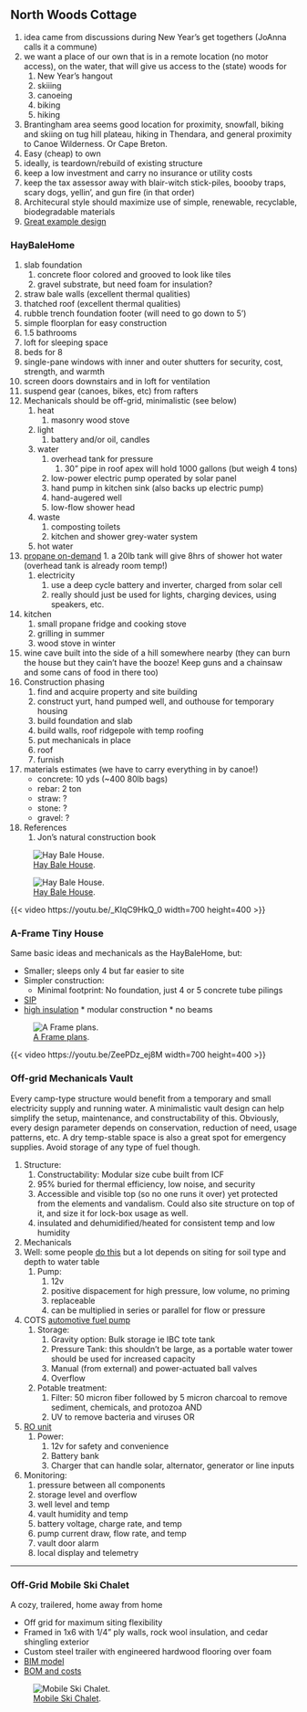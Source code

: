 
##  North Woods Cottage 
1. idea came from discussions during New Year's get togethers (JoAnna calls it a commune)
1. we want a place of our own that is in a remote location (no motor access), on the water, that will give us access to the (state) woods for
    1. New Year's hangout
    1. skiiing
    1. canoeing
    1. biking
    1. hiking
1. Brantingham area seems good location for proximity, snowfall, biking and skiing on tug hill plateau, hiking in Thendara, and general proximity to Canoe Wilderness. Or Cape Breton.
1. Easy (cheap) to own
1. ideally, is teardown/rebuild of existing structure
1. keep a low investment and carry no insurance or utility costs
1. keep the tax assessor away with blair-witch stick-piles, boooby traps, scary dogs, yellin', and gun fire (in that order)
1. Architecural style should maximize use of simple, renewable, recyclable, biodegradable materials
1. [Great example design](https://youtu.be/MsDTfWLLv3Y)


###  HayBaleHome 
1. slab foundation
    1. concrete floor colored and grooved to look like tiles
    1. gravel substrate, but need foam for insulation?
1. straw bale walls (excellent thermal qualities)
1. thatched roof (excellent thermal qualities)
1. rubble trench foundation footer (will need to go down to 5')
1. simple floorplan for easy construction
1. 1.5 bathrooms
1. loft for sleeping space
1. beds for 8
1. single-pane windows with inner and outer shutters for security, cost, strength, and warmth
1. screen doors downstairs and in loft for ventilation
1. suspend gear (canoes, bikes, etc) from rafters
1. Mechanicals should be off-grid, minimalistic (see below)
    1. heat
        1. masonry wood stove
    1. light
        1. battery and/or oil, candles
    1. water
        1. overhead tank for pressure
            1. 30" pipe in roof apex will hold 1000 gallons (but weigh 4 tons)
        1. low-power electric pump operated by solar panel
        1. hand pump in kitchen sink (also backs up electric pump)
        1. hand-augered well
        1. low-flow shower head
    1. waste
        1. composting toilets
        1. kitchen and shower grey-water system
    1. hot water
1. [propane on-demand](https://www.amazon.com/dp/B002JLSH5S/?coliid=I3NOBK27OJ5OOF&colid=LXYPR4UA5ISY&psc=1&ref_=lv_ov_lig_dp_it)
        1. a 20lb tank will give 8hrs of shower hot water (overhead tank is already room temp!)
    1. electricity
        1. use a deep cycle battery and inverter, charged from solar cell
        1. really should just be used for lights, charging devices, using speakers, etc.
1. kitchen
    1. small propane fridge and cooking stove
    1. grilling in summer
    1. wood stove in winter
1. wine cave built into the side of a hill somewhere nearby (they can burn the house but they cain't have the booze! Keep guns and a chainsaw and some cans of food in there too)
1. Construction phasing
    1. find and acquire property and site building
    1. construct yurt, hand pumped well, and outhouse for temporary housing
    1. build foundation and slab
    1. build walls, roof ridgepole with temp roofing
    1. put mechanicals in place
    1. roof
    1. furnish
1. materials estimates (we have to carry everything in by canoe!)
    - concrete: 10 yds (~400 80lb bags)
    - rebar: 2 ton
    - straw: ?
    - stone: ?
    - gravel: ?
1. References
    1. Jon's natural construction book

![ [Hay Bale House](https://raw.githubusercontent.com/csomerlot/csomerlot.github.io/master/HappyHippieLifestyle/cottage.png).](./HappyHippieLifestyle/cottage)

![ [Hay Bale House](https://raw.githubusercontent.com/csomerlot/csomerlot.github.io/master/HappyHippieLifestyle/cottage_4w.png).](./HappyHippieLifestyle/cottage_4vw)

{{< video https://youtu.be/_KIqC9HkQ_0 width=700 height=400 >}}

###  A-Frame Tiny House 



Same basic ideas and mechanicals as the HayBaleHome, but:

* Smaller; sleeps only 4 but far easier to site
* Simpler construction:
    * Minimal footprint: No foundation, just 4 or 5 concrete tube pilings
* [SIP](https://www.sips.org/about/what-are-sips)
* [high insulation](http://www.coloradoenergy.org/procorner/stuff/r-values.htm)
        * modular construction
        * no beams

![ [A Frame plans](./HappyHippieLifestyle/A Frame Half Loft.png).](./HappyHippieLifestyle/AFrameHalfLoft.png)

{{< video https://youtu.be/ZeePDz_ej8M width=700 height=400 >}}


###  Off-grid Mechanicals Vault 
Every camp-type structure would benefit from a temporary and small electricity supply and running water. A 
minimalistic vault design can help simplify the setup, maintenance, and constructability of this. Obviously, 
every design parameter depends on conservation, reduction of need, usage patterns, etc. A dry temp-stable space 
is also a great spot for emergency supplies. Avoid storage of any type of fuel though.

1. Structure:
    1. Constructability: Modular size cube built from ICF
    1. 95% buried for thermal efficiency, low noise, and security
    1. Accessible and visible top (so no one runs it over) yet protected from the elements and vandalism. Could also site structure on top of it, and size it for lock-box usage as well.
    1. insulated and dehumidified/heated for consistent temp and low humidity
1. Mechanicals
1. Well: some people [do this](https://www.drillyourownwell.com/) but a lot depends on siting for soil type and depth to water table
    1. Pump:  
        1. 12v
        1. positive dispacement for high pressure, low volume, no priming
        1. replaceable
        1. can be multiplied in series or parallel for flow or pressure
1. COTS [automotive fuel pump](https://www.amazon.com/OSIAS-Universal-Replacement-VOLKSWAGEN-0580464070/dp/B073TY5VBV/ref=asc_df_B073TY5VBV/)
    1. Storage:
        1. Gravity option: Bulk storage ie IBC tote tank
        1. Pressure Tank: this shouldn't be large, as a portable water tower should be used for increased capacity
        1. Manual (from external) and power-actuated ball valves
        1. Overflow
    1. Potable treatment:
        1. Filter: 50 micron fiber followed by 5 micron charcoal to remove sediment, chemicals, and protozoa AND
        1. UV to remove bacteria and viruses OR
1. [RO unit](https://www.amazon.com/Alberts-Filter-Membrane-Replacement-Connector/dp/B07H2ZCFFR/ref=sr_1_17_sspa)
    1. Power:
        1. 12v for safety and convenience
        1. Battery bank
        1. Charger that can handle solar, alternator, generator or line inputs
1. Monitoring:
    1. pressure between all components
    1. storage level and overflow
    1. well level and temp
    1. vault humidity and temp
    1. battery voltage, charge rate, and temp
    1. pump current draw, flow rate, and temp
    1. vault door alarm
    1. local display and telemetry
    

---

###  Off-Grid Mobile Ski Chalet 
A cozy, trailered, home away from home

* Off grid for maximum siting flexibility
* Framed in 1x6 with 1/4" ply walls, rock wool insulation, and cedar shingling exterior
* Custom steel trailer with engineered hardwood flooring over foam
* [BIM model](https://a360.co/3I3GbV9)
* [BOM and costs](https://docs.google.com/spreadsheets/d/1ZGdyqQvb-uPeDFhHy7mNM82vWml4nQ6JEDqOIUkit6Y/edit?usp=sharing)

![ [Mobile Ski Chalet](https://raw.githubusercontent.com/csomerlot/csomerlot.github.io/master/HappyHippieLifestyle/TinyHousePlans.pdf).](./HappyHippieLifestyle/Tiny_House_Drawing_v3)

